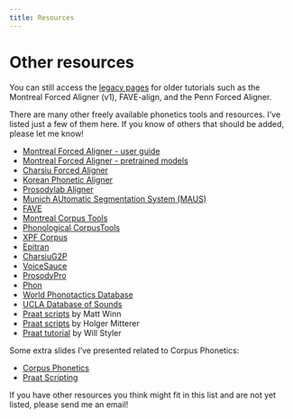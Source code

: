 ```yaml
---
title: Resources
---
```


# Other resources

You can still access the [legacy pages](https://eleanorchodroff.com/tutorial/legacy/index.html) for older tutorials such as the Montreal Forced Aligner (v1), FAVE-align, and the Penn Forced Aligner.

There are many other freely available phonetics tools and resources. I've listed just a few of them here. If you know of others that should be added, please let me know!<br>

* [Montreal Forced Aligner - user guide](https://montreal-forced-aligner.readthedocs.io/en/latest/){target="_blank"}
* [Montreal Forced Aligner - pretrained models](https://mfa-models.readthedocs.io/en/latest/){target="_blank"}
* [Charsiu Forced Aligner](https://github.com/lingjzhu/charsiu){target="_blank"}
* [Korean Phonetic Aligner](http://korean.utsc.utoronto.ca/kpa/){target="_blank"}
* [Prosodylab Aligner](http://prosodylab.org/tools/aligner/){target="_blank"}
* [Munich AUtomatic Segmentation System (MAUS)](https://www.clarin-d.net/en/webmaus-basic-automatic-segmentation){target="_blank"}
* [FAVE](http://fave.ling.upenn.edu/){target="_blank"}
* [Montreal Corpus Tools](https://github.com/MontrealCorpusTools/speechcorpustools){target="_blank"}
* [Phonological CorpusTools](http://phonologicalcorpustools.github.io/CorpusTools/){target="_blank"}
* [XPF Corpus](https://cohenpr-xpf.github.io/XPF/Convert-to-IPA.html){target="_blank"}
* [Epitran](https://github.com/dmort27/epitran){target="_blank"}
* [CharsiuG2P](https://github.com/lingjzhu/CharsiuG2P){target="_blank"}
* [VoiceSauce](http://www.seas.ucla.edu/spapl/voicesauce/){target="_blank"}
* [ProsodyPro](http://www.homepages.ucl.ac.uk/~uclyyix/ProsodyPro/){target="_blank"}
* [Phon](https://www.phon.ca/phontrac){target="_blank"}
* [World Phonotactics Database](http://phonotactics.anu.edu.au/){target="_blank"}
* [UCLA Database of Sounds](http://www.phonetics.ucla.edu/index/sounds.html){target="_blank"}
* [Praat scripts](http://mattwinn.com/praat.html){target="_blank"} by Matt Winn
* [Praat scripts](http://www.holgermitterer.eu/research.html){target="_blank"} by Holger Mitterer
* [Praat tutorial](http://savethevowels.org/praat/){target="_blank"} by Will Styler

Some extra slides I've presented related to Corpus Phonetics:

* [Corpus Phonetics](CorpusPhonetics.pdf){target="_blank"}
* [Praat Scripting](PraatScripting.pdf){target="_blank"}

If you have other resources you think might fit in this list and are not yet listed, please send me an email! 

